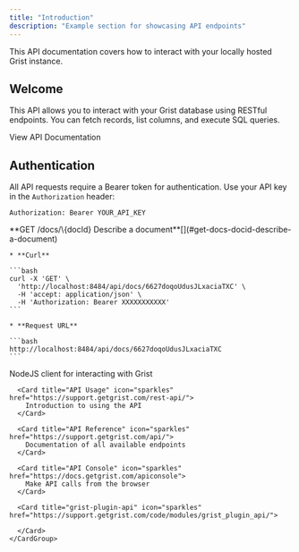 ```yaml
---
title: "Introduction"
description: "Example section for showcasing API endpoints"
---
```


<Note>
  This API documentation covers how to interact with your locally hosted Grist instance.
</Note>

## Welcome

This API allows you to interact with your Grist database using RESTful endpoints. You can fetch records, list columns, and execute SQL queries.

<Card title="Grist API Reference" icon="database" href="https://github.com/your-repo/grist-api-docs">
  View API Documentation
</Card>

## Authentication

All API requests require a Bearer token for authentication. Use your API key in the `Authorization` header:

```http
Authorization: Bearer YOUR_API_KEY
```



<AccordionGroup>
  <Accordion title="API Console" defaultOpen={false}>
    **GET /docs/\{docId} Describe a document**[](#get-docs-docid-describe-a-document)

    * **Curl**

    ```bash
    curl -X 'GET' \
      'http://localhost:8484/api/docs/6627doqoUdusJLxaciaTXC' \
      -H 'accept: application/json' \
      -H 'Authorization: Bearer XXXXXXXXXXX'
    ```

    * **Request URL**

    ```bash
    http://localhost:8484/api/docs/6627doqoUdusJLxaciaTXC
    ```
  </Accordion>

  <Accordion title="New Accordion" defaultOpen="false">

  </Accordion>

  <Accordion title="New Accordion" defaultOpen="false">

  </Accordion>

  <Accordion title="Resources" defaultOpen={false} icon="link">
    <CardGroup cols={3}>
      <Card title="Github" icon="github" href="https://github.com/gristlabs/grist-api">
        NodeJS client for interacting with Grist
      </Card>

      <Card title="API Usage" icon="sparkles" href="https://support.getgrist.com/rest-api/">
        Introduction to using the API
      </Card>

      <Card title="API Reference" icon="sparkles" href="https://support.getgrist.com/api/">
        Documentation of all available endpoints
      </Card>

      <Card title="API Console" icon="sparkles" href="https://docs.getgrist.com/apiconsole">
        Make API calls from the browser
      </Card>

      <Card title="grist-plugin-api" icon="sparkles" href="https://support.getgrist.com/code/modules/grist_plugin_api/">

      </Card>
    </CardGroup>
  </Accordion>
</AccordionGroup>